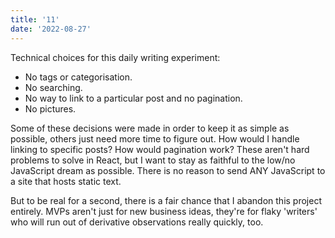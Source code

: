 ```yaml
---
title: '11'
date: '2022-08-27'
---
```


Technical choices for this daily writing experiment:

- No tags or categorisation.
- No searching.
- No way to link to a particular post and no pagination.
- No pictures.

Some of these decisions were made in order to keep it as simple as possible, others just need more time to figure out. How would I handle linking to specific posts? How would pagination work? These aren't hard problems to solve in React, but I want to stay as faithful to the low/no JavaScript dream as possible. There is no reason to send ANY JavaScript to a site that hosts static text.

But to be real for a second, there is a fair chance that I abandon this project entirely. MVPs aren't just for new business ideas, they're for flaky 'writers' who will run out of derivative observations really quickly, too.
